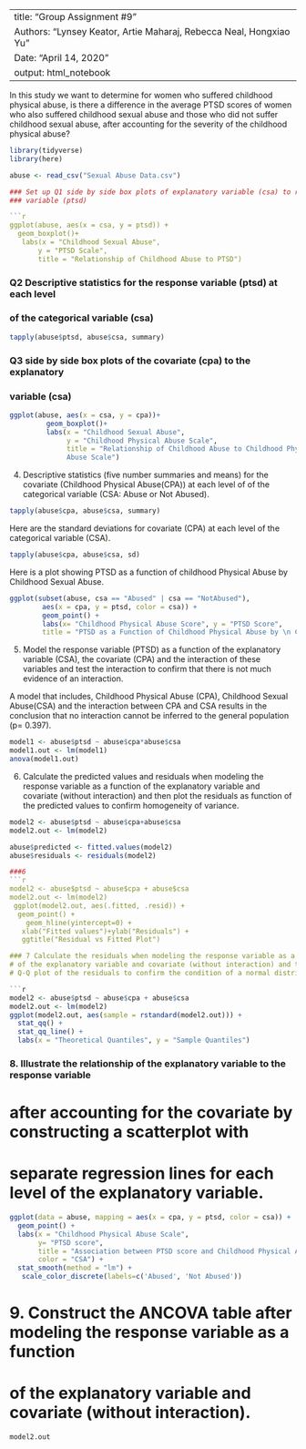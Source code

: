 
---
title: "Group Assignment #9"
Authors: "Lynsey Keator, Artie Maharaj, Rebecca Neal, Hongxiao Yu"
Date: "April 14, 2020"
output: html_notebook
---
In this study we want to determine for women who suffered childhood physical abuse, is there a difference in the average PTSD scores of women who also suffered childhood sexual abuse and those who did not suffer childhood sexual abuse, after accounting for the severity of the childhood physical abuse? 

```r

library(tidyverse)
library(here)

abuse <- read_csv("Sexual Abuse Data.csv")

### Set up Q1 side by side box plots of explanatory variable (csa) to response
### variable (ptsd)

```r

ggplot(abuse, aes(x = csa, y = ptsd)) +
  geom_boxplot()+
   labs(x = "Childhood Sexual Abuse",
       y = "PTSD Scale",
       title = "Relationship of Childhood Abuse to PTSD")

```

### Q2 Descriptive statistics for the response variable (ptsd) at each level 
### of the categorical variable (csa)
```r
tapply(abuse$ptsd, abuse$csa, summary)
```

### Q3 side by side box plots of the covariate (cpa) to the explanatory 
### variable (csa)

```r
ggplot(abuse, aes(x = csa, y = cpa))+
         geom_boxplot()+
         labs(x = "Childhood Sexual Abuse", 
              y = "Childhood Physical Abuse Scale",
              title = "Relationship of Childhood Abuse to Childhood Physical 
              Abuse Scale")

```
4. Descriptive statistics (five number summaries and means) for the covariate (Childhood Physical Abuse(CPA)) at each level of of the categorical variable (CSA: Abuse or Not Abused). 

```r
tapply(abuse$cpa, abuse$csa, summary)

```
Here are the standard deviations for covariate (CPA) at each level of the categorical variable (CSA).

```r
tapply(abuse$cpa, abuse$csa, sd)
```
Here is a plot showing PTSD as a function of childhood Physical Abuse by Childhood Sexual Abuse. 

```r
ggplot(subset(abuse, csa == "Abused" | csa == "NotAbused"),
        aes(x = cpa, y = ptsd, color = csa)) +
        geom_point() +
        labs(x= "Childhood Physical Abuse Score", y = "PTSD Score", 
        title = "PTSD as a Function of Childhood Physical Abuse by \n Childhood Sexual Abuse")
```
5. Model the response variable (PTSD) as a function of the explanatory variable (CSA), the covariate (CPA) and the interaction of these variables and test the interaction to confirm that there is not much evidence of an interaction.

A model that includes, Childhood Physical Abuse (CPA), Childhood Sexual Abuse(CSA) and the interaction between CPA and CSA results in the conclusion that no interaction cannot be inferred to the general population (p= 0.397). 

```r
model1 <- abuse$ptsd ~ abuse$cpa*abuse$csa
model1.out <- lm(model1)
anova(model1.out)
```
6. Calculate the predicted values and residuals when modeling the response variable as a function of the explanatory variable and covariate (without interaction) and then plot the residuals as function of the predicted values to confirm homogeneity of variance. 

```r
model2 <- abuse$ptsd ~ abuse$cpa+abuse$csa
model2.out <- lm(model2)

abuse$predicted <- fitted.values(model2) 
abuse$residuals <- residuals(model2)

###6
```r
model2 <- abuse$ptsd ~ abuse$cpa + abuse$csa
model2.out <- lm(model2)
 ggplot(model2.out, aes(.fitted, .resid)) +
  geom_point() +
    geom_hline(yintercept=0) +
   xlab("Fitted values")+ylab("Residuals") +
   ggtitle("Residual vs Fitted Plot")

### 7 Calculate the residuals when modeling the response variable as a function 
# of the explanatory variable and covariate (without interaction) and then create a 
# Q-Q plot of the residuals to confirm the condition of a normal distribution.

```r
model2 <- abuse$ptsd ~ abuse$cpa + abuse$csa
model2.out <- lm(model2)
ggplot(model2.out, aes(sample = rstandard(model2.out))) +
  stat_qq() +
  stat_qq_line() +
  labs(x = "Theoretical Quantiles", y = "Sample Quantiles")
```

### 8. Illustrate the relationship of the explanatory variable to the response variable 
# after accounting for the covariate by constructing a scatterplot with 
# separate regression lines for each level of the explanatory variable.

```r
ggplot(data = abuse, mapping = aes(x = cpa, y = ptsd, color = csa)) +
  geom_point() +
  labs(x = "Childhood Physical Abuse Scale",
       y= "PTSD score",
       title = "Association between PTSD score and Childhood Physical Abuse Scale",
       color = "CSA") +
  stat_smooth(method = "lm") +
   scale_color_discrete(labels=c('Abused', 'Not Abused'))
```
# 9. Construct the ANCOVA table after modeling the response variable as a function 
# of the explanatory variable and covariate (without interaction).
```r
model2.out
```
